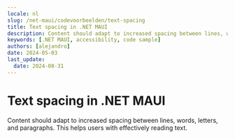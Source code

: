 ```yaml
---
locale: nl
slug: /net-maui/codevoorbeelden/text-spacing
title: Text spacing in .NET MAUI
description: Content should adapt to increased spacing between lines, words, letters, and paragraphs.
keywords: [.NET MAUI, accessibility, code sample]
authors: [alejandro]
date: 2024-05-03
last_update:
  date: 2024-08-31
---
```


# Text spacing in .NET MAUI

Content should adapt to increased spacing between lines, words, letters, and paragraphs. This helps users with effectively reading text.

<CodeSample id="text-spacing" framework="net-maui" locale="en"/>
